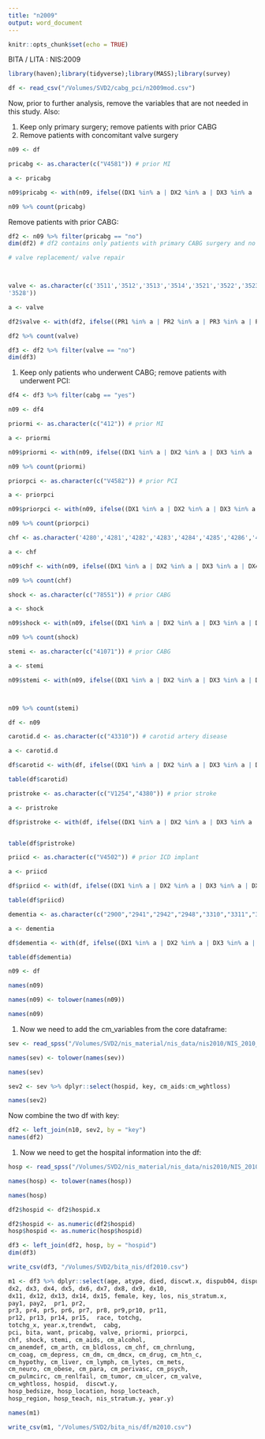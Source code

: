 ```yaml
---
title: "n2009"
output: word_document
---
```


```r
knitr::opts_chunk$set(echo = TRUE)
```

BITA / LITA : NIS:2009 

```r
library(haven);library(tidyverse);library(MASS);library(survey)
```


```r

df <- read_csv("/Volumes/SVD2/cabg_pci/n2009mod.csv")
```

Now, prior to further analysis, remove the variables that are not needed in this study. 
Also:

1. Keep only primary surgery; remove patients with prior CABG 
2. Remove patients with concomitant valve surgery

```r

n09 <- df

pricabg <- as.character(c("V4581")) # prior MI 

a <- pricabg

n09$pricabg <- with(n09, ifelse((DX1 %in% a | DX2 %in% a | DX3 %in% a | DX4 %in% a | DX4 %in% a | DX5 %in% a | DX6 %in% a | DX7 %in% a | DX8 %in% a | DX10 %in% a | DX11 %in% a | DX12 %in% a | DX13 %in% a | DX14 %in% a | DX15 %in% a ), "yes","no"))

n09 %>% count(pricabg)
```


Remove patients with prior CABG:

```r
df2 <- n09 %>% filter(pricabg == "no")
dim(df2) # df2 contains only patients with primary CABG surgery and no prior CABG surgery.
```



```r

# valve replacement/ valve repair 



valve <- as.character(c('3511','3512','3513','3514','3521','3522','3523','3524','3526','3525','3527',
'3528'))

a <- valve

df2$valve <- with(df2, ifelse((PR1 %in% a | PR2 %in% a | PR3 %in% a | PR4 %in% a | PR4 %in% a | PR5 %in% a | PR6 %in% a | PR7 %in% a | PR8 %in% a | PR10 %in% a | PR11 %in% a | PR12 %in% a | PR13 %in% a | PR14 %in% a | PR15 %in% a), "yes","no"))

df2 %>% count(valve)

```


```r

df3 <- df2 %>% filter(valve == "no")
dim(df3)
```

1. Keep only patients who underwent CABG; remove patients with underwent PCI:

```r

df4 <- df3 %>% filter(cabg == "yes")

```

```r

n09 <- df4

```


```r

priormi <- as.character(c("412")) # prior MI 

a <- priormi

n09$priormi <- with(n09, ifelse((DX1 %in% a | DX2 %in% a | DX3 %in% a | DX4 %in% a | DX4 %in% a | DX5 %in% a | DX6 %in% a | DX7 %in% a | DX8 %in% a | DX10 %in% a | DX11 %in% a | DX12 %in% a | DX13 %in% a | DX14 %in% a | DX15 %in% a ), "yes","no"))

n09 %>% count(priormi)

```



```r
 
priorpci <- as.character(c("V4582")) # prior PCI 

a <- priorpci

n09$priorpci <- with(n09, ifelse((DX1 %in% a | DX2 %in% a | DX3 %in% a | DX4 %in% a | DX4 %in% a | DX5 %in% a | DX6 %in% a | DX7 %in% a | DX8 %in% a | DX10 %in% a | DX11 %in% a | DX12 %in% a | DX13 %in% a | DX14 %in% a | DX15 %in% a), "yes","no"))

n09 %>% count(priorpci)

```


```r
chf <- as.character('4280','4281','4282','4283','4284','4285','4286','4287','4288') # ICD9 codes for CHF

a <- chf

n09$chf <- with(n09, ifelse((DX1 %in% a | DX2 %in% a | DX3 %in% a | DX4 %in% a | DX4 %in% a | DX5 %in% a | DX6 %in% a | DX7 %in% a | DX8 %in% a | DX10 %in% a | DX11 %in% a | DX12 %in% a | DX13 %in% a | DX14 %in% a | DX15 %in% a), "yes","no"))

n09 %>% count(chf)
```



```r

shock <- as.character(c("78551")) # prior CABG 

a <- shock

n09$shock <- with(n09, ifelse((DX1 %in% a | DX2 %in% a | DX3 %in% a | DX4 %in% a | DX4 %in% a | DX5 %in% a | DX6 %in% a | DX7 %in% a | DX8 %in% a | DX10 %in% a | DX11 %in% a | DX12 %in% a | DX13 %in% a | DX14 %in% a | DX15 %in% a ), "yes","no"))

n09 %>% count(shock)
```


```r

stemi <- as.character(c("41071")) # prior CABG 

a <- stemi

n09$stemi <- with(n09, ifelse((DX1 %in% a | DX2 %in% a | DX3 %in% a | DX4 %in% a | DX4 %in% a | DX5 %in% a | DX6 %in% a | DX7 %in% a | DX8 %in% a | DX10 %in% a | DX11 %in% a | DX12 %in% a | DX13 %in% a | DX14 %in% a | DX15 %in% a ), "yes","no"))



n09 %>% count(stemi)

```

```r
df <- n09
```


```r
carotid.d <- as.character(c("43310")) # carotid artery disease

a <- carotid.d

df$carotid <- with(df, ifelse((DX1 %in% a | DX2 %in% a | DX3 %in% a | DX4 %in% a | DX4 %in% a | DX5 %in% a | DX6 %in% a | DX7 %in% a | DX8 %in% a | DX10 %in% a | DX11 %in% a | DX12 %in% a | DX13 %in% a | DX14 %in% a | DX15 %in% a), "yes","no"))

table(df$carotid)
```

```r

pristroke <- as.character(c("V1254","4380")) # prior stroke

a <- pristroke

df$pristroke <- with(df, ifelse((DX1 %in% a | DX2 %in% a | DX3 %in% a | DX4 %in% a | DX4 %in% a | DX5 %in% a | DX6 %in% a | DX7 %in% a | DX8 %in% a | DX10 %in% a | DX11 %in% a | DX12 %in% a | DX13 %in% a | DX14 %in% a | DX15 %in% a ), "yes","no"))


table(df$pristroke)
```

```r
priicd <- as.character(c("V4502")) # prior ICD implant 

a <- priicd

df$priicd <- with(df, ifelse((DX1 %in% a | DX2 %in% a | DX3 %in% a | DX4 %in% a | DX4 %in% a | DX5 %in% a | DX6 %in% a | DX7 %in% a | DX8 %in% a | DX10 %in% a | DX11 %in% a | DX12 %in% a | DX13 %in% a | DX14 %in% a | DX15 %in% a ), "yes","no"))

table(df$priicd)
```


```r
dementia <- as.character(c("2900","2941","2942","2948","3310","3311","3312","33182")) # dementia 

a <- dementia

df$dementia <- with(df, ifelse((DX1 %in% a | DX2 %in% a | DX3 %in% a | DX4 %in% a | DX4 %in% a | DX5 %in% a | DX6 %in% a | DX7 %in% a | DX8 %in% a | DX10 %in% a | DX11 %in% a | DX12 %in% a | DX13 %in% a | DX14 %in% a | DX15 %in% a ), "yes","no"))

table(df$dementia)

```

```r

n09 <- df

names(n09)

names(n09) <- tolower(names(n09))

names(n09)
```

1. Now we need to add the cm_variables from the core dataframe:

```r
sev <- read_spss("/Volumes/SVD2/nis_material/nis_data/nis2010/NIS_2010_Severity.sav")

names(sev) <- tolower(names(sev))

names(sev)

sev2 <- sev %>% dplyr::select(hospid, key, cm_aids:cm_wghtloss)

names(sev2)

```

Now combine the two df with key:

```r

df2 <- left_join(n10, sev2, by = "key")
names(df2)

```

1. Now we need to get the hospital information into the df:

```r

hosp <- read_spss("/Volumes/SVD2/nis_material/nis_data/nis2010/NIS_2010_Hospital.sav")

names(hosp) <- tolower(names(hosp))

names(hosp)


```

```r

df2$hospid <- df2$hospid.x

df2$hospid <- as.numeric(df2$hospid)
hosp$hospid <- as.numeric(hosp$hospid)

df3 <- left_join(df2, hosp, by = "hospid")
dim(df3)

```


```r

write_csv(df3, "/Volumes/SVD2/bita_nis/df2010.csv")

```

```r


m1 <- df3 %>% dplyr::select(age, atype, died, discwt.x, dispub04, dispuniform,  drg, dx1, 
dx2, dx3, dx4, dx5, dx6, dx7, dx8, dx9, dx10,
dx11, dx12, dx13, dx14, dx15, female, key, los, nis_stratum.x, 
pay1, pay2,  pr1, pr2, 
pr3, pr4, pr5, pr6, pr7, pr8, pr9,pr10, pr11, 
pr12, pr13, pr14, pr15,  race, totchg, 
totchg_x, year.x,trendwt,  cabg, 
pci, bita, want, pricabg, valve, priormi, priorpci, 
chf, shock, stemi, cm_aids, cm_alcohol, 
cm_anemdef, cm_arth, cm_bldloss, cm_chf, cm_chrnlung, 
cm_coag, cm_depress, cm_dm, cm_dmcx, cm_drug, cm_htn_c, 
cm_hypothy, cm_liver, cm_lymph, cm_lytes, cm_mets, 
cm_neuro, cm_obese, cm_para, cm_perivasc, cm_psych, 
cm_pulmcirc, cm_renlfail, cm_tumor, cm_ulcer, cm_valve, 
cm_wghtloss, hospid,  discwt.y, 
hosp_bedsize, hosp_location, hosp_locteach, 
hosp_region, hosp_teach, nis_stratum.y, year.y)

names(m1)
```

```r

write_csv(m1, "/Volumes/SVD2/bita_nis/df/m2010.csv")

```